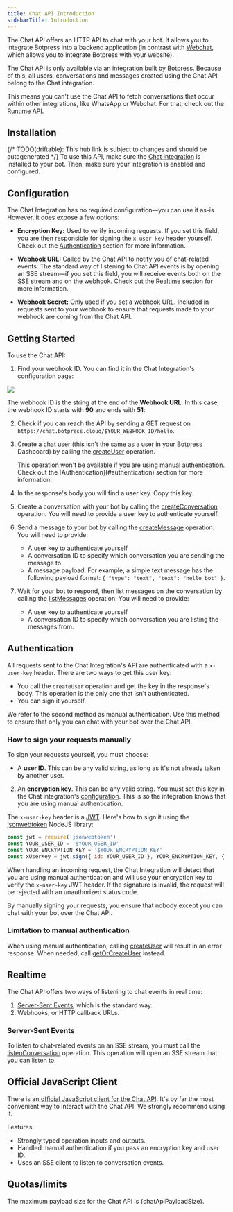 ```yaml
---
title: Chat API Introduction
sidebarTitle: Introduction
---
```



The Chat API offers an HTTP API to chat with your bot. It allows you to integrate Botpress into a backend application (in contrast with [Webchat](/webchat/get-started/introduction), which allows you to integrate Botpress with your website).

<Note>
The Chat API is only available via an integration built by Botpress. Because of this, all users, conversations and messages created using the Chat API belong to the Chat integration.

This means you can't use the Chat API to fetch conversations that occur within other integrations, like WhatsApp or Webchat. For that, check out the [Runtime API](../runtime-api/getting-started).
</Note>

## Installation

{/* TODO(driftable): This hub link is subject to changes and should be autogenerated */}
To use this API, make sure the [Chat integration](https://studio.botpress.cloud/home?exploreHub=1&hubItemId=intver_01JVYWESY3BVAM5FR3XT9X813H&search=Chat+integration) is installed to your bot. Then, make sure your integration is enabled and configured.

## Configuration

The Chat Integration has no required configuration—you can use it as-is. However, it does expose a few options:

* **Encryption Key:** Used to verify incoming requests. If you set this field, you are then responsible for signing the `x-user-key` header yourself. Check out the [Authentication](#authentication) section for more information.

* **Webhook URL:** Called by the Chat API to notify you of chat-related events. The standard way of listening to Chat API events is by opening an SSE stream—if you set this field, you will receive events both on the SSE stream and on the webhook. Check out the [Realtime](#realtime) section for more information.

* **Webhook Secret:** Only used if you set a webhook URL. Included in requests sent to your webhook to ensure that requests made to your webhook are coming from the Chat API.

## Getting Started

To use the Chat API:

1. Find your webhook ID. You can find it in the Chat Integration's configuration page:

<img src="./webhook-id.png" />

The webhook ID is the string at the end of the **Webhook URL**. In this case, the webhook ID starts with **90** and ends with **51**:

2. Check if you can reach the API by sending a GET request on `https://chat.botpress.cloud/$YOUR_WEBHOOK_ID/hello`.

3. Create a chat user (this isn't the same as a user in your Botpress Dashboard) by calling the [createUser](/api-reference/chat-api/openapi/createUser) operation.

    <Note>
    This operation won't be available if you are using manual authentication. Check out the [Authentication](#authentication) section for more information.
    </Note>

4. In the response's body you will find a user key. Copy this key.

5. Create a conversation with your bot by calling the [createConversation](/api-reference/chat-api/openapi/createConversation) operation. You will need to provide a user key to authenticate yourself.

6. Send a message to your bot by calling the [createMessage](/api-reference/chat-api/openapi/createMessage) operation. You will need to provide:

    - A user key to authenticate yourself
    - A conversation ID to specify which conversation you are sending the message to
    - A message payload. For example, a simple text message has the following payload format: `{ "type": "text", "text": "hello bot" }`.

7. Wait for your bot to respond, then list messages on the conversation by calling the [listMessages](/api-reference/chat-api/openapi/listMessages) operation. You will need to provide:

    - A user key to authenticate yourself
    - A conversation ID to specify which conversation you are listing the messages from.

## Authentication

All requests sent to the Chat Integration's API are authenticated with a `x-user-key` header. There are two ways to get this user key:

- You call the `createUser` operation and get the key in the response's body. This operation is the only one that isn't authenticated.
- You can sign it yourself.

We refer to the second method as manual authentication. Use this method to ensure that only you can chat with your bot over the Chat API.

### How to sign your requests manually

To sign your requests yourself, you must choose:

- A **user ID**. This can be any valid string, as long as it's not already taken by another user.
2. An **encryption key**. This can be any valid string. You must set this key in the Chat integration's [configuration](#configuration). This is so the integration knows that you are using manual authentication.

The `x-user-key` header is a [JWT](https://en.wikipedia.org/wiki/JSON_Web_Token). Here's how to sign it using the [jsonwebtoken](https://www.npmjs.com/package/jsonwebtoken) NodeJS library:

```javascript
const jwt = require('jsonwebtoken')
const YOUR_USER_ID = '$YOUR_USER_ID'
const YOUR_ENCRYPTION_KEY = '$YOUR_ENCRYPTION_KEY'
const xUserKey = jwt.sign({ id: YOUR_USER_ID }, YOUR_ENCRYPTION_KEY, { algorithm: 'HS256' })
```

When handling an incoming request, the Chat Integration will detect that you are using manual authentication and will use your encryption key to verify the `x-user-key` JWT header. If the signature is invalid, the request will be rejected with an unauthorized status code.

By manually signing your requests, you ensure that nobody except you can chat with your bot over the Chat API.

<Warning>

### Limitation to manual authentication
When using manual authentication, calling [createUser](/api-reference/chat-api/openapi/createUser) will result in an error response. When needed, call [getOrCreateUser](/api-reference/chat-api/openapi/getOrCreateUser) instead.
</Warning>

## Realtime

The Chat API offers two ways of listening to chat events in real time:

1. [Server-Sent Events](https://en.wikipedia.org/wiki/Server-sent_events), which is the standard way.
2. Webhooks, or HTTP callback URLs.

### Server-Sent Events

To listen to chat-related events on an SSE stream, you must call the [listenConversation](/api-reference/chat-api/openapi/listenConversation) operation. This operation will open an SSE stream that you can listen to.

## Official JavaScript Client

There is an [official JavaScript client for the Chat API](https://www.npmjs.com/package/@botpress/chat). It's by far the most convenient way to interact with the Chat API. We strongly recommend using it.

Features:

* Strongly typed operation inputs and outputs.
* Handled manual authentication if you pass an encryption key and user ID.
* Uses an SSE client to listen to conversation events.

## Quotas/limits

The maximum payload size for the Chat API is {chatApiPayloadSize}.
